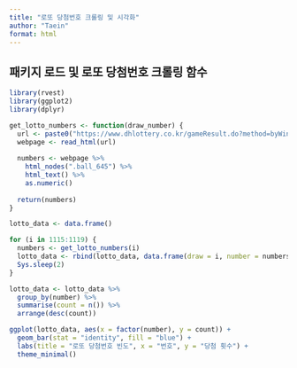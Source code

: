 ```yaml
---
title: "로또 당첨번호 크롤링 및 시각화"
author: "Taein"
format: html
---
```


## 패키지 로드 및 로또 당첨번호 크롤링 함수

```r
library(rvest)
library(ggplot2)
library(dplyr)

get_lotto_numbers <- function(draw_number) {
  url <- paste0("https://www.dhlottery.co.kr/gameResult.do?method=byWin&drwNo=", draw_number)
  webpage <- read_html(url)
  
  numbers <- webpage %>%
    html_nodes(".ball_645") %>%
    html_text() %>%
    as.numeric()
  
  return(numbers)
}

lotto_data <- data.frame()

for (i in 1115:1119) { 
  numbers <- get_lotto_numbers(i)
  lotto_data <- rbind(lotto_data, data.frame(draw = i, number = numbers))
  Sys.sleep(2)
}

lotto_data <- lotto_data %>%
  group_by(number) %>%
  summarise(count = n()) %>%
  arrange(desc(count))

ggplot(lotto_data, aes(x = factor(number), y = count)) +
  geom_bar(stat = "identity", fill = "blue") +
  labs(title = "로또 당첨번호 빈도", x = "번호", y = "당첨 횟수") +
  theme_minimal()

```

### 
